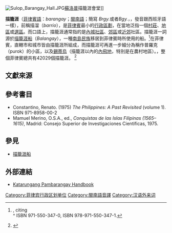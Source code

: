 {{About|菲律賓現時的政治行政區劃|菲律賓前西班牙殖民時期的鄉村制度|描籠涯 (前殖民時期)}}
{{菲律賓行政區劃層級}}
[[File:Sulop_Barangay_Hall.JPG|thumbnail]][[蘇洛普|蘇洛普]]描籠涯會堂]]

'''描籠涯'''（[[菲律賓語|菲律賓語]]：''barangay''；[[閩南語|閩南語]]{{lang-nan-poj|bâ-lâng-gâi}}；簡寫 ''Brgy.''或者''Bgy.''，{{IPA-tl|baɾaŋˈɡaj|}}，發音跟西班牙語一樣），前稱描溜（''barrio''），是[[菲律賓|菲律賓]]最小的[[菲律賓的行政區劃|行政區劃]]，在當地泛指一個[[村莊|村莊]]、[[地區|地區]]或[[選區|選區]]。而口語上，描籠涯通常指的是[[內城|內城]][[社區|社區]]、[[郊區|郊區]]或[[近郊|近郊]]社區。描籠涯一詞源於[[描籠涯船|描籠涯船]]（''Balangay''），一種[[南島民族|南島民族]]移居到菲律賓時所使用的船。<ref name=Zaide>{{Citation
|last=Zaide
|first=Sonia M.
|title=The Philippines: A Unique Nation
|publisher=All-Nations Publishing
|year=1999
|pages=62, 420 | isbn=971-642-071-4}}, citing {{Citation
 |last        = Plasencia
 |first       = Fray Juan de
 |title       = Customs of the Tagalogs
 |location    = [[Nagcarlan,_Laguna|Nagcarlan, Laguna]]
 |year        = 1589
 |url         = http://www.filipiniana.net/Search.do?searchString=%20Plasencia,%20Juan%20de
 |deadurl     = yes
 |archiveurl  = https://web.archive.org/web/20090123052115/http://www.filipiniana.net/Search.do?searchString=%20Plasencia%2C%20Juan%20de
 |archivedate = 2009-01-23
}}<br/>
^ {{Citation
 |last      = Junker
 |first     = Laura Lee
 |title     = Raiding, Trading, and Feasting: The Political Economy of Philippine Chiefdoms
 |publisher = Ateneo de Manila University Press
 |year      = 2000
 |pages     = [http://books.google.com.ph/books?id=Lbsfi30OXgMC&pg=PA74 74], [http://books.google.com.ph/books?id=Lbsfi30OXgMC&pg=PA130 130]
 |isbn      = 978-971-550-347-1
 |url       = http://books.google.com/?id=Lbsfi30OXgMC
}} ISBN 971-550-347-0, ISBN 978-971-550-347-1.</ref>在菲律賓，直轄市和城市皆由描籠涯所組成，而描籠涯可再進一步細分為稱作普羅克（purok）的小區，以及[[錫蒂烏|錫蒂烏]]（描籠涯以內的[[飛地|內飛地]]，特別是在農村地區）。{{as of|2015|6|alt=截至2015年6月}}，整個菲律賓總共有42029個描籠涯。 <ref name="psgc">{{cite web | url=http://nap.psa.gov.ph/activestats/psgc/NSCB_PSGC_SUMMARY_June2015.pdf | title=Philippine Standard Geographic Codes as of June 2015 | work=[[Philippine_Statistics_Authority|Philippine Statistics Authority]] | date=June 24, 2015 | accessdate=July 4, 2015 | archive-url=https://web.archive.org/web/20150705225627/http://nap.psa.gov.ph/activestats/psgc/NSCB_PSGC_SUMMARY_June2015.pdf | archive-date=2015-07-05 | dead-url=yes }}</ref>

==文獻來源==
{{reflist|colwidth=30em}}

==參考書目==
* Constantino, Renato. (1975) ''The Philippines: A Past Revisited'' (volume 1). ISBN 971-8958-00-2
* Mamuel Merino, O.S.A., ed., ''Conquistas de las Islas Filipinas (1565–1615)'', Madrid: Consejo Superior de Investigaciones Cientificas, 1975.

==參見==
* [[描籠涯船|描籠涯船]]

==外部連結==
*[https://web.archive.org/web/20110311080801/http://dilgbicol.org/legal/related-laws/item/409-katarungang-pambarangay-handbook.html Katarungang Pambarangay Handbook]

{{DEFAULTSORT:M}}
[[Category:菲律宾行政区划单位|Category:菲律宾行政区划单位]]
[[Category:閩南語音譯|Category:閩南語音譯]]
[[Category:汉语外来词|Category:汉语外来词]]